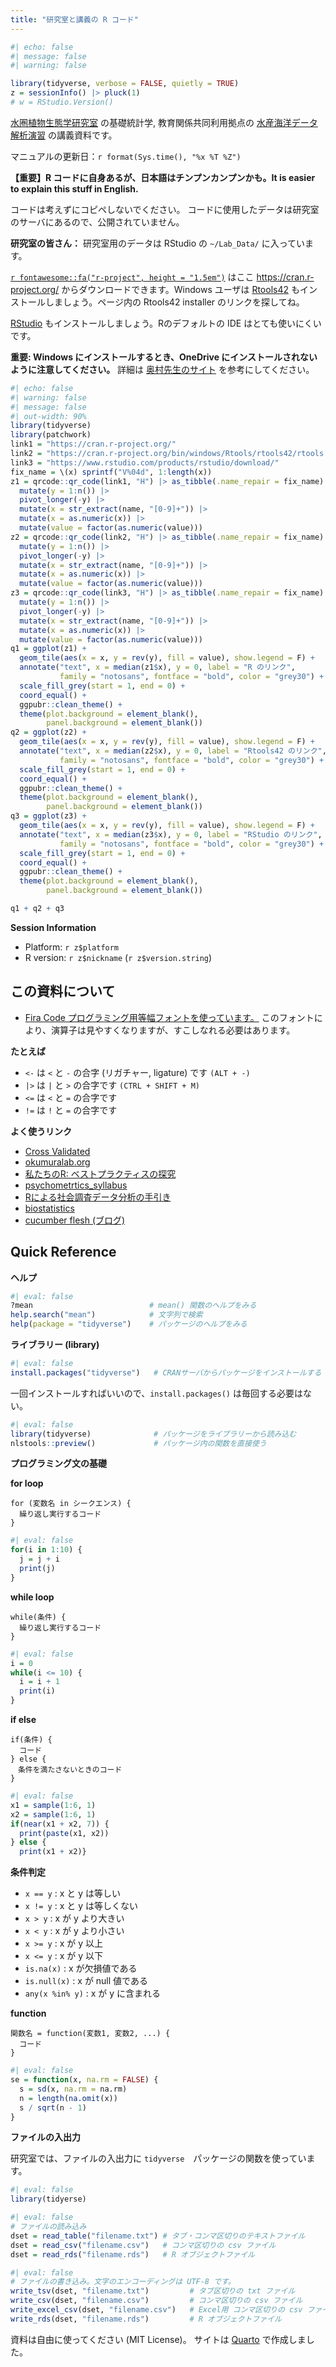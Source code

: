 ```yaml
---
title: "研究室と講義の R コード"
---
```


```r
#| echo: false
#| message: false
#| warning: false

library(tidyverse, verbose = FALSE, quietly = TRUE)
z = sessionInfo() |> pluck(1)
# w = RStudio.Version()

```

[水圏植物生態学研究室](https://nagaremo.jp) の基礎統計学, 教育関係共同利用拠点の [水産海洋データ解析演習](http://www-mri.fish.nagasaki-u.ac.jp/ja/kyoten/) の講義資料です。

マニュアルの更新日：`r format(Sys.time(), "%x %T %Z")`

**【重要】R コードに自身あるが、日本語はチンプンカンプンかも。It is easier to explain this stuff in English.**

コードは考えずにコピペしないでください。
コードに使用したデータは研究室のサーバにあるので、公開されていません。


**研究室の皆さん：** 研究室用のデータは RStudio の `~/Lab_Data/` に入っています。

[`r fontawesome::fa("r-project", height = "1.5em")`](https://cran.r-project.org/) はここ <https://cran.r-project.org/> からダウンロードできます。Windows ユーザは [Rtools42](https://cran.r-project.org/bin/windows/Rtools/rtools42/rtools.html) もインストールしましょう。ページ内の Rtools42 installer のリンクを探してね。

[RStudio](https://www.rstudio.com/products/rstudio/download/) もインストールしましょう。Rのデフォルトの IDE はとても使いにくいです。

**重要: Windows にインストールするとき、OneDrive にインストールされないように注意してください。**
詳細は [奥村先生のサイト](https://okumuralab.org/~okumura/stat/R-win.html) を参考にしてください。

```r
#| echo: false
#| warning: false
#| message: false
#| out-width: 90%
library(tidyverse)
library(patchwork)
link1 = "https://cran.r-project.org/"
link2 = "https://cran.r-project.org/bin/windows/Rtools/rtools42/rtools.html"
link3 = "https://www.rstudio.com/products/rstudio/download/"
fix_name = \(x) sprintf("V%04d", 1:length(x))
z1 = qrcode::qr_code(link1, "H") |> as_tibble(.name_repair = fix_name) |> 
  mutate(y = 1:n()) |> 
  pivot_longer(-y) |> 
  mutate(x = str_extract(name, "[0-9]+")) |> 
  mutate(x = as.numeric(x)) |> 
  mutate(value = factor(as.numeric(value)))
z2 = qrcode::qr_code(link2, "H") |> as_tibble(.name_repair = fix_name) |> 
  mutate(y = 1:n()) |> 
  pivot_longer(-y) |> 
  mutate(x = str_extract(name, "[0-9]+")) |> 
  mutate(x = as.numeric(x)) |> 
  mutate(value = factor(as.numeric(value)))
z3 = qrcode::qr_code(link3, "H") |> as_tibble(.name_repair = fix_name) |> 
  mutate(y = 1:n()) |> 
  pivot_longer(-y) |> 
  mutate(x = str_extract(name, "[0-9]+")) |> 
  mutate(x = as.numeric(x)) |> 
  mutate(value = factor(as.numeric(value)))
q1 = ggplot(z1) + 
  geom_tile(aes(x = x, y = rev(y), fill = value), show.legend = F) +
  annotate("text", x = median(z1$x), y = 0, label = "R のリンク", 
           family = "notosans", fontface = "bold", color = "grey30") +
  scale_fill_grey(start = 1, end = 0) +
  coord_equal() +
  ggpubr::clean_theme() + 
  theme(plot.background = element_blank(),
        panel.background = element_blank())
q2 = ggplot(z2) + 
  geom_tile(aes(x = x, y = rev(y), fill = value), show.legend = F) +
  annotate("text", x = median(z2$x), y = 0, label = "Rtools42 のリンク", 
           family = "notosans", fontface = "bold", color = "grey30") +
  scale_fill_grey(start = 1, end = 0) +
  coord_equal() +
  ggpubr::clean_theme() + 
  theme(plot.background = element_blank(),
        panel.background = element_blank())
q3 = ggplot(z3) + 
  geom_tile(aes(x = x, y = rev(y), fill = value), show.legend = F) +
  annotate("text", x = median(z3$x), y = 0, label = "RStudio のリンク", 
           family = "notosans", fontface = "bold", color = "grey30") +
  scale_fill_grey(start = 1, end = 0) +
  coord_equal() +
  ggpubr::clean_theme() + 
  theme(plot.background = element_blank(),
        panel.background = element_blank())

q1 + q2 + q3
```

**Session Information**

* Platform: `r z$platform`
* R version: `r z$nickname` (`r z$version.string`)

## この資料について

* [Fira Code プログラミング用等幅フォントを使っています。](https://github.com/tonsky/FiraCode)
このフォントにより、演算子は見やすくなりますが、すこしなれる必要はあります。

**たとえば**

* `<-` は `<` と `-` の合字 (リガチャー, ligature) です `(ALT + -)`
* `|>` は `|` と `>` の合字です `(CTRL + SHIFT + M)`
* `<=` は `<` と `=` の合字です
* `!=` は `!` と `=` の合字です

**よく使うリンク**

* [Cross Validated](http://stats.stackexchange.com/)
* [okumuralab.org](https://okumuralab.org/~okumura/stat/R-win.html)
* [私たちのR: ベストプラクティスの探究](https://www.jaysong.net/RBook/)
* [psychometrtics_syllabus](https://kosugitti.github.io/psychometrtics_syllabus/)
* [Rによる社会調査データ分析の手引き](https://mugiyama.github.io/seminar_sociology_r/)
* [biostatistics](https://stats.biopapyrus.jp/)
* [cucumber flesh (ブログ)](https://uribo.hatenablog.com/)

## Quick Reference

**ヘルプ**

```r
#| eval: false
?mean                          # mean() 関数のヘルプをみる
help.search("mean")            # 文字列で検索
help(package = "tidyverse")    # パッケージのヘルプをみる
```

**ライブラリー (library)**

```r
#| eval: false
install.packages("tidyverse")   # CRANサーバからパッケージをインストールする
```

一回インストールすればいいので、`install.packages()` は毎回する必要はない。

```r
#| eval: false
library(tidyverse)              # パッケージをライブラリーから読み込む
nlstools::preview()             # パッケージ内の関数を直接使う
```


**プログラミング文の基礎**

**for loop**

```
for (変数名 in シークエンス) {
  繰り返し実行するコード
}
```

```r
#| eval: false
for(i in 1:10) {
  j = j + i
  print(j)
}
```

**while loop**

```
while(条件) {
  繰り返し実行するコード
}
```

```r
#| eval: false
i = 0
while(i <= 10) {
  i = i + 1
  print(i)
}
```

**if else**

```
if(条件) {
  コード
} else {
　条件を満たさないときのコード
}
```


```r
#| eval: false
x1 = sample(1:6, 1) 
x2 = sample(1:6, 1)
if(near(x1 + x2, 7)) {
  print(paste(x1, x2))
} else {
  print(x1 + x2)}

```

**条件判定**

* `x == y` : x と y は等しい
* `x != y` : x と y は等しくない
* `x > y` : x が y より大きい
* `x < y` : x が y より小さい
* `x >= y` : x が y 以上
* `x <= y` : x が y 以下
* `is.na(x)` : x が欠損値である
* `is.null(x)` : x が null 値である
* `any(x %in% y)` : x が y に含まれる

**function**

```
関数名 = function(変数1, 変数2, ...) {
  コード
}
```

```r
#| eval: false
se = function(x, na.rm = FALSE) {
  s = sd(x, na.rm = na.rm)
  n = length(na.omit(x))
  s / sqrt(n - 1)
}
```

**ファイルの入出力**

研究室では、ファイルの入出力に `tidyverse`　パッケージの関数を使っています。

```r
#| eval: false
library(tidyerse)
```

```r
#| eval: false
# ファイルの読み込み
dset = read_table("filename.txt") # タブ・コンマ区切りのテキストファイル
dset = read_csv("filename.csv")   # コンマ区切りの csv ファイル
dset = read_rds("filename.rds")   # R オブジェクトファイル
```

```r
#| eval: false
# ファイルの書き込み。文字のエンコーディングは UTF-8 です。
write_tsv(dset, "filename.txt")         # タブ区切りの txt ファイル
write_csv(dset, "filename.csv")         # コンマ区切りの csv ファイル
write_excel_csv(dset, "filename.csv")   # Excel用 コンマ区切りの csv ファイル
write_rds(dset, "filename.rds")         # R オブジェクトファイル
```









資料は自由に使ってください (MIT License)。
サイトは [Quarto]() で作成しました。
















